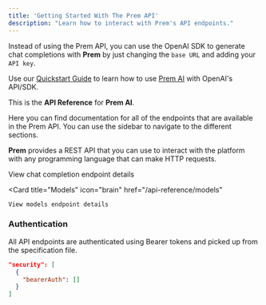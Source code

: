 ```yaml
---
title: 'Getting Started With The Prem API'
description: "Learn how to interact with Prem's API endpoints."
---
```


<Card title="Prem Is Also OpenAI Compatible" icon="handshake" href="/get-started/quick-start">

Instead of using the Prem API, you can use the OpenAI SDK to generate chat completions with **Prem** by just changing the `base URL` and adding your `API key`.

Use our [Quickstart Guide](/get-started/quick-start) to learn how to use [Prem AI](/index) with OpenAI's API/SDK.

</Card>

This is the **API Reference** for **Prem AI**.

Here you can find documentation for all of the endpoints that are available in the Prem API. You can use the sidebar to navigate to the different sections.

**Prem** provides a REST API that you can use to interact with the platform with any programming language that can make HTTP requests.

<CardGroup cols={2}>
  <Card
    title="Chat Completions"
    icon="message"
    href="/api-reference/chat-completions"
  >
    View chat completion endpoint details
  </Card>


  <Card
    title="Models"
    icon="brain"
    href="/api-reference/models"
  >
    View models endpoint details
  </Card>

</CardGroup>


### Authentication

All API endpoints are authenticated using Bearer tokens and picked up from the specification file.

```json
"security": [
  {
    "bearerAuth": []
  }
]
```
